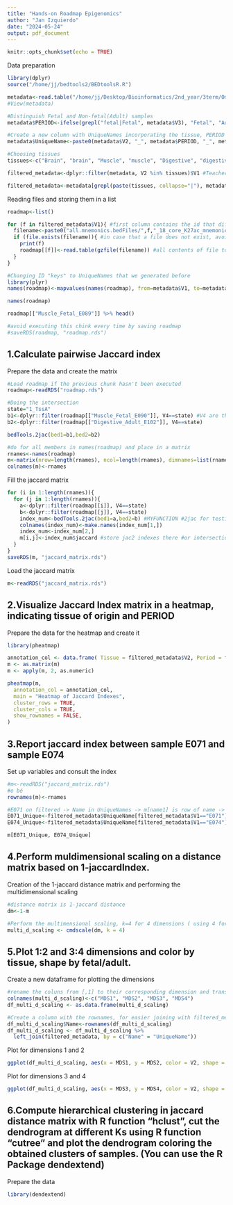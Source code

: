 ```yaml
---
title: "Hands-on Roadmap Epigenomics"
author: "Jan Izquierdo"
date: "2024-05-24"
output: pdf_document
---
```


```r
knitr::opts_chunk$set(echo = TRUE)
```

Data preparation
```r
library(dplyr)
source("/home/jj/bedtools2/BEDtoolsR.R")

metadata<-read.table("/home/jj/Desktop/Bioinformatics/2nd_year/3term/Omics_Techniques/Seminars/3.1-Epigenomics_roadmap/metadata.roadmap_clean.txt", sep="\t")
#View(metadata)

#Distinguish Fetal and Non-fetal(Adult) samples
metadata$PERIOD<-ifelse(grepl("fetal|Fetal", metadata$V3), "Fetal", "Adult")

#Create a new column with UniqueNames incorporating the tissue, PERIOD and ID information
metadata$UniqueName<-paste0(metadata$V2, "_", metadata$PERIOD, "_", metadata$V1)

#Choosing tissues
tissues<-c("Brain", "brain", "Muscle", "muscle", "Digestive", "digestive", "Heart", "heart") 

filtered_metadata<-dplyr::filter(metadata, V2 %in% tissues)$V1 #Teacher's method

filtered_metadata<-metadata[grepl(paste(tissues, collapse="|"), metadata$V2)==TRUE,] #database of only the files that interest us (all that contain any of the words of tissues in column metadata$V2)
```
Reading files and storing them in a list
```r
roadmap<-list()

for (f in filtered_metadata$V1){ #first column contains the id that differs the files from each other (id of entry as well)
  filename<-paste0("all.mnemonics.bedFiles/",f,"_18_core_K27ac_mnemonics.bed.gz") #f is the ids
  if (file.exists(filename)){ #in case that a file does not exist, avoid errors
    print(f)
    roadmap[[f]]<-read.table(gzfile(filename)) #all contents of file to roadmap #"dictionary" with the ID as key
  }
}

#Changing ID "keys" to UniqueNames that we generated before
library(plyr)
names(roadmap)<-mapvalues(names(roadmap), from=metadata$V1, to=metadata$UniqueName)

names(roadmap)

roadmap[["Muscle_Fetal_E089"]] %>% head()

#avoid executing this chink every time by saving roadmap
#saveRDS(roadmap, "roadmap.rds")
```

## 1.Calculate pairwise Jaccard index

Prepare the data and create the matrix
```r
#Load roadmap if the previous chunk hasn't been executed
roadmap<-readRDS("roadmap.rds")

#Doing the intersection
state="1_TssA"
b1<-dplyr::filter(roadmap[["Muscle_Fetal_E090"]], V4==state) #V4 are the promoters (if we did all genomes it'd almost the same), we choose 1 promoter
b2<-dplyr::filter(roadmap[["Digestive_Adult_E102"]], V4==state)

bedTools.2jac(bed1=b1,bed2=b2)

#do for all members in names(roadmap) and place in a matrix
rnames<-names(roadmap)
m<-matrix(nrow=length(rnames), ncol=length(rnames), dimnames=list(rnames)) #,names(roadmap)) #matrix of rnames dimensions
colnames(m)<-rnames
```

Fill the jaccard matrix
```r

for (i in 1:length(rnames)){
  for (j in 1:length(rnames)){
    a<-dplyr::filter(roadmap[[i]], V4==state)
    b<-dplyr::filter(roadmap[[j]], V4==state)
    index_num<-bedTools.2jac(bed1=a,bed2=b) #MYFUNCTION #2jac for testing
    colnames(index_num)<-make.names(index_num[1,])
    index_num<-index_num[2,]
    m[i,j]<-index_num$jaccard #store jac2 indexes there #or intersection?
  }
}
saveRDS(m, "jaccard_matrix.rds")
```

Load the jaccard matrix
```r
m<-readRDS("jaccard_matrix.rds")
```

## 2.Visualize Jaccard Index matrix in a heatmap, indicating tissue of origin and PERIOD

Prepare the data for the heatmap and create it
```r
library(pheatmap)

annotation_col <- data.frame( Tissue = filtered_metadata$V2, Period = filtered_metadata$PERIOD, row.names = filtered_metadata$UniqueName)
m <- as.matrix(m)
m <- apply(m, 2, as.numeric)

pheatmap(m,
  annotation_col = annotation_col,
  main = "Heatmap of Jaccard Indexes",
  cluster_rows = TRUE,
  cluster_cols = TRUE,
  show_rownames = FALSE,
)
```

## 3.Report jaccard index between sample E071 and sample E074

Set up variables and consult the index
```r
#m<-readRDS("jaccard_matrix.rds")
#o bé
rownames(m)<-rnames

#E071 on filtered -> Name in UniqueNames -> m[name1] is row of name -> m[name1, name2] is row and column of names
E071_Unique<-filtered_metadata$UniqueName[filtered_metadata$V1=="E071"]
E074_Unique<-filtered_metadata$UniqueName[filtered_metadata$V1=="E074"]

m[E071_Unique, E074_Unique]
```

## 4.Perform muldimensional scaling on a distance matrix based on 1-jaccardIndex.

Creation of the 1-jaccard distance matrix and performing the multidimensional scaling
```r
#distance matrix is 1-jaccard distance
dm<-1-m

#Perform the multimensional scaling, k=4 for 4 dimensions ( using 4 for the next exercise )
multi_d_scaling <- cmdscale(dm, k = 4)

```

## 5.Plot 1:2 and 3:4 dimensions and color by tissue, shape by fetal/adult.

Create a new dataframe for plotting the dimensions
```r
#rename the coluns from [,1] to their corresponding dimension and transorm it into a dataframe
colnames(multi_d_scaling)<-c("MDS1", "MDS2", "MDS3", "MDS4")
df_multi_d_scaling <- as.data.frame(multi_d_scaling)

#Create a column with the rownames, for easier joining with filtered_metadata (needed for PERIOD and tissue)
df_multi_d_scaling$Name<-rownames(df_multi_d_scaling)
df_multi_d_scaling <- df_multi_d_scaling %>%
  left_join(filtered_metadata, by = c("Name" = "UniqueName"))
```

Plot for dimensions 1 and 2
```r
ggplot(df_multi_d_scaling, aes(x = MDS1, y = MDS2, color = V2, shape = PERIOD))+geom_point(size = 5)+ labs(x="Dimension 1", y="Dimension 2")
```

Plot for dimensions 3 and 4
```r
ggplot(df_multi_d_scaling, aes(x = MDS3, y = MDS4, color = V2, shape = PERIOD))+geom_point(size = 5)+ labs(x="Dimension 3", y="Dimension 4")
```

## 6.Compute hierarchical clustering in jaccard distance matrix with R function “hclust”, cut the dendrogram at different Ks using R function “cutree” and plot the dendrogram coloring the obtained clusters of samples. (You can use the R Package dendextend)

Prepare the data
```r
library(dendextend)
```

